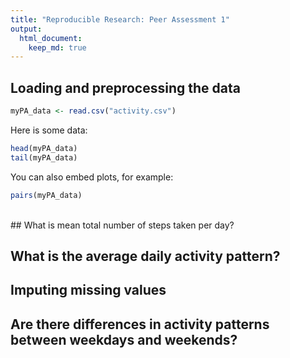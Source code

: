 ```yaml
---
title: "Reproducible Research: Peer Assessment 1"
output: 
  html_document:
    keep_md: true
---
```



## Loading and preprocessing the data

```r
myPA_data <- read.csv("activity.csv")
```

Here is some data:

```r
head(myPA_data)
tail(myPA_data)
```

You can also embed plots, for example:

``` r
pairs(myPA_data)
```
\
## What is mean total number of steps taken per day?



## What is the average daily activity pattern?



## Imputing missing values



## Are there differences in activity patterns between weekdays and weekends?
